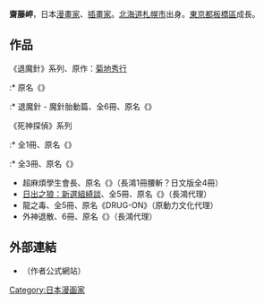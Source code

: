 {{Infobox Comics creator
|名稱= 齋藤 岬
|english= 
|japanese= 斎藤 岬
|kana= さいとう みさき
|romaji= Saitō Misaki
|出生日期= {{Birth date|1973|2|27}}
|出生地點= {{JPN}}[[北海道|北海道]][[札幌市|札幌市]]
|逝世日期= 
|逝世地點= 
|國籍= {{JPN}}
|職業= [[漫畫家|漫畫家]]、[[插畫家|插畫家]]
|類型= [[青年漫畫|青年漫畫]]
|活動開始= 1995年
|活動結束= 
|代表作= 
|獲得獎項= 
}}
{{japanese|japanese=斎藤 岬|kana=さいとう みさき|romaji=Saitō Misaki}}

'''齋藤岬'''{{BD|1973年|2月27日}}，日本[[漫畫家|漫畫家]]、[[插畫家|插畫家]]。[[北海道|北海道]][[札幌市|札幌市]]出身。[[東京都|東京都]][[板橋區_(日本)|板橋區]]成長。

== 作品 ==
;《退魔針》系列、原作：[[菊地秀行|菊地秀行]]
:* 原名《{{lang|ja|魔殺ノート退魔針}}》
:* 退魔針 - 魔針胎動篇、全6冊、原名《{{lang|ja|魔殺ノート退魔針 魔針胎動編}}》

;《死神探偵》系列
:* 全1冊、原名《{{lang|ja|死神探偵と憂鬱温泉}}》
:* 全3冊、原名《{{lang|ja|死神探偵と幽霊学園}}》

* 超麻煩學生會長、原名《{{lang|ja|ウルトラ．パニック}}》（長鴻1冊腰斬？日文版全4冊）
* [[日出之狼：新選組綺談|日出之狼：新選組綺談]]、全5冊、原名《{{lang|ja|ひなたの狼}}》（長鴻代理）
* 龍之毒、全5冊、原名《DRUG-ON》（原動力文化代理）
* 外神退散、6冊、原名《{{lang|ja|外つ神}}》（長鴻代理）

==外部連結==
*{{ja}}[https://web.archive.org/web/20110509052336/http://www014.upp.so-net.ne.jp/saitomisaki/ {{lang|ja|斎藤岬の「自堕落通信」}}]（作者公式網站）

{{Japanese cartoonist-stub}}
{{DEFAULTSORT:Saitou Misaki}}
[[Category:日本漫画家|Category:日本漫画家]]